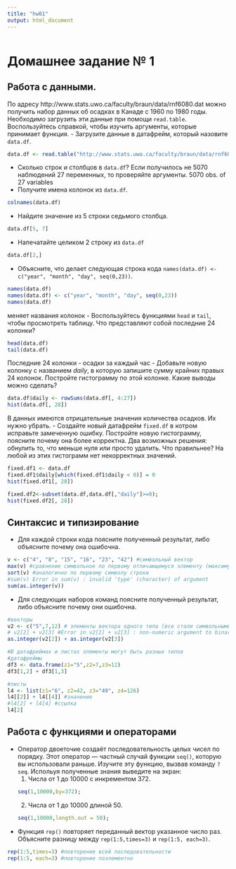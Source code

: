 ```yaml
---
title: "hw01"
output: html_document
---
```


```r

```
# Домашнее задание № 1
## Работа с данными.
По адресу http://www.stats.uwo.ca/faculty/braun/data/rnf6080.dat можно получить набор данных об осадках в Канаде с 1960 по 1980 годы. Необходимо загрузить эти данные при помощи ``read.table``. Воспользуйтесь справкой, чтобы изучить аргументы, которые принимает функция. 
- Загрузите данные в датафрейм, который назовите ``data.df``.
```r
data.df <- read.table("http://www.stats.uwo.ca/faculty/braun/data/rnf6080.dat")
```
- Сколько строк и столбцов в ``data.df``? Если получилось не 5070 наблюдений 27 переменных, то проверяйте аргументы.
5070 obs. of 27 variables
- Получите имена колонок из ``data.df``.
```r
colnames(data.df)
```
- Найдите значение из 5 строки седьмого столбца.
```r
data.df[5, 7]
```
- Напечатайте целиком 2 строку из ``data.df``
```r
data.df[2,]
```
- Объясните, что делает следующая строка кода ``names(data.df) <- c("year", "month", "day", seq(0,23))``. 
```r
names(data.df)
names(data.df) <- c("year", "month", "day", seq(0,23))
names(data.df) 

```
меняет названия колонок
- Воспользуйтесь функциями ``head`` и ``tail``, чтобы просмотреть таблицу. Что представляют собой последние 24 колонки?
```r
head(data.df)
tail(data.df)
```
Последние 24 колонки - осадки за каждый час
- Добавьте новую колонку с названием *daily*, в которую запишите сумму крайних правых 24 колонок. Постройте гистограмму по этой колонке. Какие выводы можно сделать?
```r
data.df$daily <- rowSums(data.df[, 4:27])
hist(data.df[, 28])

```
В данных имеются отрицательные значения количества осадков. Их нужно убрать.
- Создайте новый датафрейм ``fixed.df`` в котром исправьте замеченную ошибку. Постройте новую гистограмму, поясните почему она более корректна.
Два возможных решения: обнулить то, что меньше нуля или просто удалить. Что правильнее?
На любой из этих гистограмм нет некорректных значений.
```r
fixed.df1 <- data.df
fixed.df1$daily[which(fixed.df1$daily < 0)] = 0
hist(fixed.df1[, 28])

fixed.df2<-subset(data.df,data.df[,"daily"]>=0);
hist(fixed.df2[, 28])

```

## Синтаксис и типизирование
* Для каждой строки кода поясните полученный результат, либо объясните почему она ошибочна.
```r
v <- c("4", "8", "15", "16", "23", "42") #символьный вектор
max(v) #сравнение символьное по первому отличающемуся элементу (максимум из 4 8 1 1 2 4 - это 8)
sort(v) #аналогично по первому символу строки
#sum(v) Error in sum(v) : invalid 'type' (character) of argument
sum(as.integer(v))
```
* Для следующих наборов команд поясните полученный результат, либо объясните почему они ошибочна.
```r
#векторы
v2 <- c("5",7,12) # элементы вектора одного типа (все стали символьными)
# v2[2] + v2[3] #Error in v2[2] + v2[3] : non-numeric argument to binary operator
as.integer(v2[2]) + as.integer(v2[3])

#В датафреймах и листах элементы могут быть разных типов
#датафреймы
df3 <- data.frame(z1="5",z2=7,z3=12)
df3[1,2] + df3[1,3]

#листы
l4 <- list(z1="6", z2=42, z3="49", z4=126)
l4[[2]] + l4[[4]] #значение
#l4[2] + l4[4] #ссылка
l4[2]
```

## Работа с функциями и операторами
* Оператор двоеточие создаёт последовательность целых чисел по порядку. Этот оператор — частный случай функции ``seq()``, которую вы использовали раньше. Изучите эту функцию, вызвав команду ``?seq``. Испольуя полученные знания выведите на экран:
    1. Числа от 1 до 10000 с инкрементом 372. 
    ```r
    seq(1,10000,by=372);

    ```
    2. Числа от 1 до 10000 длиной 50.
    ```r
    seq(1,10000,length.out = 50);
    ```
* Функция ``rep()`` повторяет переданный вектор указанное число раз. Объясните разницу между ``rep(1:5,times=3)`` и ``rep(1:5, each=3)``.
```r
rep(1:5,times=3) #повторение всей последовательности
rep(1:5, each=3) #повторение поэлементно
```


